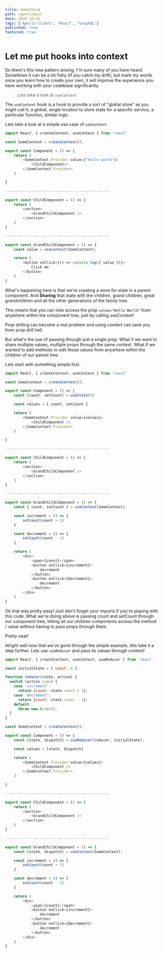 ```yaml
---
title: Something
path: /posts/post
date: 2020-10-25
tags: ["Apollo Client", "React", "GraphQL"]
published: true
featured: true
---
```



# Let me put hooks into context

So there's this new pattern arising, I'm sure many of you have heard.
Sometimes it can be a bit fishy (if you catch my drift), but mark my words
once you learn how to create your own, it will improve the experience you have
working with your codebase significantly.

>Lets take a look at `useContext`.

The `useContext` hook is a hook to provide a sort of "global store" as you might call it;
a global, single location to store state for a specific service, a particular function, similar logic.

Lets take a look at a simple use case of `useContext`

```jsx:title=src/components.js {}
import React, { createContext, useContext } from 'react'

const SomeContext = createContext();

export const Component = () => {
    return (
        <SomeContext.Provider value={"hello world"}>
            <ChildComponent/>
        </SomeContext.Provider>
    )

}

------------------------------------------------

export const ChildComponent = () => {
    return (
        <section>
            <GrandChildComponent />
        </section>
    )
}

------------------------------------------------

export const GrandChildComponent = () => {
    const value = useContext(SomeContext);

    return (
        <button onClick={() => console.log({ value })}>
            Click me
        </button>
    )
}

```
 What's happening here is that we're creating a store for state in a parent component.
 And **Sharing** that state with the children, grand children, great grandchildren and all
 the other generations of the family tree.

 This means that you can now access the prop `value="Hello World"` from anywhere within the component tree,
 just by calling useContext!

Prop drilling can become a real problem and using context can save you from prop drill hell.

But what's the use of passing through just a single prop.
What if we want to share multiple values, multiple props through the same context.
What if we wanted to add methods to edit those values from anywhere within the children of our parent tree.

Lets start with something simple first.


```jsx:title=src/components.js {}
import React, { createContext, useContext } from 'react'

const SomeContext = createContext();

export const Component = () => {
    const [count, setCount] = useState(0)

    const values = { count, setCount }

    return (
        <SomeContext.Provider value={values}>
            <ChildComponent />
        </SomeContext.Provider>
    )

}

------------------------------------------------

export const ChildComponent = () => {
    return (
        <section>
            <GrandChildComponent />
        </section>
    )
}

------------------------------------------------

export const GrandChildComponent = () => {
    const { count, setCount } = useContext(SomeContext);

    const increment = () => {
        setCount(count + 1)
    }

    const decrement = () => {
        setCount(count - 1)
    }

    return (
        <div>
            <span>{count}</span>
            <button onClick={increment}>
                decrement
            </button>
            <button onClick={decrement}>
                decrement
            </button>
        </div>
    )
}

```

Ok that was pretty easy! Just don't forget your imports if you're playing with this code.
What we're doing above is passing count and setCount through our component tree, letting all our
children components access the method / value without having to pass props through them.

Pretty neat!

Alright well now that we've gone through the simple example, lets take it a step further.
Lets use `useReducer` and pass its values through context!

```jsx:title=src/components.js {}
import React, { createContext, useContext, useReducer } from 'react'

const initialState = { count: 0 };

function reducer(state, action) {
  switch (action.type) {
    case 'increment':
      return {count: state.count + 1};
    case 'decrement':
      return {count: state.count - 1};
    default:
      throw new Error();
  }
}

const SomeContext = createContext();

export const Component = () => {
    const [state, dispatch] = useReducer(reducer, initialState);

    const values = [state, dispatch]

    return (
        <SomeContext.Provider value={values}>
            <ChildComponent />
        </SomeContext.Provider>
    )

}

------------------------------------------------

export const ChildComponent = () => {
    return (
        <section>
            <GrandChildComponent />
        </section>
    )
}

------------------------------------------------

export const GrandChildComponent = () => {
    const [state, dispatch] = useContext(SomeContext);

    const increment = () => {
        setCount(count + 1)
    }

    const decrement = () => {
        setCount(count - 1)
    }

    return (
        <div>
            <span>{count}</span>
            <button onClick={increment}>
                decrement
            </button>
            <button onClick={decrement}>
                decrement
            </button>
        </div>
    )
}

```


